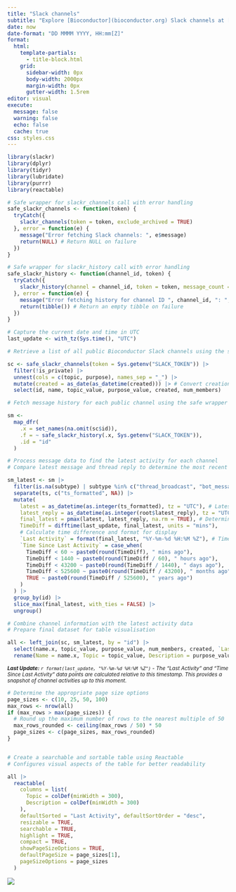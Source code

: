 ```yaml
---
title: "Slack channels"
subtitle: "Explore [Bioconductor](bioconductor.org) Slack channels at [https://slack.bioconductor.org/](https://slack.bioconductor.org/) and join conversations that spark your interest. Our table lists all public channels, updated daily. It displays the date and time of the last activity - whether it's a message or a thread reply - alongside a notation indicating how recent this activity was at the time of the last update. Open to everyone interested in Bioconductor, these channels are a great place to participate and collaborate."
date: now
date-format: "DD MMMM YYYY, HH:mm[Z]"
format: 
  html: 
    template-partials:
      - title-block.html
    grid:
      sidebar-width: 0px
      body-width: 2000px
      margin-width: 0px
      gutter-width: 1.5rem
editor: visual
execute:
  message: false
  warning: false
  echo: false
  cache: true
css: styles.css
---
```


```r
library(slackr)
library(dplyr)
library(tidyr)
library(lubridate)
library(purrr)
library(reactable)

# Safe wrapper for slackr_channels call with error handling
safe_slackr_channels <- function(token) {
  tryCatch({
    slackr_channels(token = token, exclude_archived = TRUE)
  }, error = function(e) {
    message("Error fetching Slack channels: ", e$message)
    return(NULL) # Return NULL on failure
  })
}

# Safe wrapper for slackr_history call with error handling 
safe_slackr_history <- function(channel_id, token) {
  tryCatch({
    slackr_history(channel = channel_id, token = token, message_count = 100)
  }, error = function(e) {
    message("Error fetching history for channel ID ", channel_id, ": ", e$message)
    return(tibble()) # Return an empty tibble on failure
  })
}

# Capture the current date and time in UTC
last_update <- with_tz(Sys.time(), "UTC")
```

```r
# Retrieve a list of all public Bioconductor Slack channels using the safe wrapper function

sc <- safe_slackr_channels(token = Sys.getenv("SLACK_TOKEN")) |>
  filter(!is_private) |>
  unnest(cols = c(topic, purpose), names_sep = "_") |>
  mutate(created = as_date(as_datetime(created))) |> # Convert creation timestamp to readable date
  select(id, name, topic_value, purpose_value, created, num_members)
```

```r
# Fetch message history for each public channel using the safe wrapper function

sm <-
  map_dfr(
    .x = set_names(na.omit(sc$id)),
    .f = ~ safe_slackr_history(.x, Sys.getenv("SLACK_TOKEN")),
    .id = "id"
  )
```

```r
# Process message data to find the latest activity for each channel
# Compare latest message and thread reply to determine the most recent

sm_latest <- sm |>
  filter(is.na(subtype) | subtype %in% c("thread_broadcast", "bot_message")) |>
  separate(ts, c("ts_formatted", NA)) |>
  mutate(
    latest = as_datetime(as.integer(ts_formatted), tz = "UTC"), # Latest message timestamp
    latest_reply = as_datetime(as.integer(root$latest_reply), tz = "UTC"), # Latest reply in a thread
    final_latest = pmax(latest, latest_reply, na.rm = TRUE), # Determine the most recent activity
    TimeDiff = difftime(last_update, final_latest, units = "mins"),
    # Calculate time difference and format for display
    `Last Activity` = format(final_latest, "%Y-%m-%d %H:%M %Z"), # Timestamp of last activity
    `Time Since Last Activity` = case_when(
      TimeDiff < 60 ~ paste0(round(TimeDiff), " mins ago"),
      TimeDiff < 1440 ~ paste0(round(TimeDiff / 60), " hours ago"),
      TimeDiff < 43200 ~ paste0(round(TimeDiff / 1440), " days ago"),
      TimeDiff < 525600 ~ paste0(round(TimeDiff / 43200), " months ago"),
      TRUE ~ paste0(round(TimeDiff / 525600), " years ago")
    )
  ) |>
  group_by(id) |>
  slice_max(final_latest, with_ties = FALSE) |>
  ungroup()
```

```r
# Combine channel information with the latest activity data
# Prepare final dataset for table visualisation

all <- left_join(sc, sm_latest, by = "id") |>
  select(name.x, topic_value, purpose_value, num_members, created, `Last Activity`, `Time Since Last Activity`) |>
  rename(Name = name.x, Topic = topic_value, Description = purpose_value, `Number of Members` = num_members, `Created` = created)
```

[**Last Update:** `r format(last_update, "%Y-%m-%d %H:%M %Z")` - The "Last Activity" and "Time Since Last Activity" data points are calculated relative to this timestamp. This provides a snapshot of channel activities up to this moment.]{style="font-size: smaller; font-style: italic;"}

```r
# Determine the appropriate page size options
page_sizes <- c(10, 25, 50, 100)
max_rows <- nrow(all)
if (max_rows > max(page_sizes)) {
  # Round up the maximum number of rows to the nearest multiple of 50
  max_rows_rounded <- ceiling(max_rows / 50) * 50
  page_sizes <- c(page_sizes, max_rows_rounded)
}


# Create a searchable and sortable table using Reactable
# Configures visual aspects of the table for better readability

all |>
  reactable(
    columns = list(
      Topic = colDef(minWidth = 300),
      Description = colDef(minWidth = 300)
    ),
    defaultSorted = "Last Activity", defaultSortOrder = "desc",
    resizable = TRUE,
    searchable = TRUE,
    highlight = TRUE,
    compact = TRUE,
    showPageSizeOptions = TRUE,
    defaultPageSize = page_sizes[1],
    pageSizeOptions = page_sizes
  )
```

::: {#footer}
[![](https://github.githubassets.com/favicon.ico)](https://github.com/mblue9/BiocSlack)
:::
